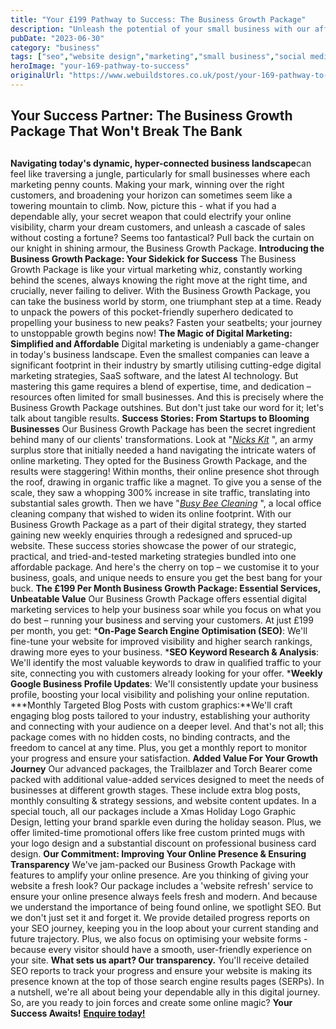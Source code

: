```yaml
---
title: "Your £199 Pathway to Success: The Business Growth Package"
description: "Unleash the potential of your small business with our affordable Business Growth Package. Discover a hassle-free pathway to digital marketing success that won't break the bank"
pubDate: "2023-06-30"
category: "business"
tags: ["seo","website design","marketing","small business","social media"]
heroImage: "your-169-pathway-to-success"
originalUrl: "https://www.webuildstores.co.uk/post/your-169-pathway-to-success"
---
```





## Your Success Partner: The Business Growth Package That Won't Break The Bank
##
**Navigating today's dynamic, hyper-connected business landscape**can feel like traversing a jungle, particularly for small businesses where each marketing penny counts. Making your mark, winning over the right customers, and broadening your horizon can sometimes seem like a towering mountain to climb.
Now, picture this - what if you had a dependable ally, your secret weapon that could electrify your online visibility, charm your dream customers, and unleash a cascade of sales without costing a fortune?
Seems too fantastical? Pull back the curtain on our knight in shining armour, the Business Growth Package.
**Introducing the Business Growth Package: Your Sidekick for Success**
The Business Growth Package is like your virtual marketing whiz, constantly working behind the scenes, always knowing the right move at the right time, and crucially, never failing to deliver.
With the Business Growth Package, you can take the business world by storm, one triumphant step at a time. Ready to unpack the powers of this pocket-friendly superhero dedicated to propelling your business to new peaks?
Fasten your seatbelts; your journey to unstoppable growth begins now!
**The Magic of Digital Marketing: Simplified and Affordable**
Digital marketing is undeniably a game-changer in today's business landscape. Even the smallest companies can leave a significant footprint in their industry by smartly utilising cutting-edge digital marketing strategies, SaaS software, and the latest AI technology.
But mastering this game requires a blend of expertise, time, and dedication – resources often limited for small businesses. And this is precisely where the Business Growth Package outshines.
But don't just take our word for it; let's talk about tangible results.
**Success Stories: From Startups to Blooming Businesses**
Our Business Growth Package has been the secret ingredient behind many of our clients' transformations. Look at "[_Nicks Kit_](https://www.nicks-kit.co.uk) ", an army surplus store that initially needed a hand navigating the intricate waters of online marketing.
They opted for the Business Growth Package, and the results were staggering! Within months, their online presence shot through the roof, drawing in organic traffic like a magnet. To give you a sense of the scale, they saw a whopping 300% increase in site traffic, translating into substantial sales growth.
Then we have "[_Busy Bee Cleaning_](https://www.busybeecleaning.info) ", a local office cleaning company that wished to widen its online footprint. With our Business Growth Package as a part of their digital strategy, they started gaining new weekly enquiries through a redesigned and spruced-up website.
These success stories showcase the power of our strategic, practical, and tried-and-tested marketing strategies bundled into one affordable package. And here's the cherry on top – we customise it to your business, goals, and unique needs to ensure you get the best bang for your buck.
**The £199 Per Month Business Growth Package: Essential Services, Unbeatable Value**
Our Business Growth Package offers essential digital marketing services to help your business soar while you focus on what you do best – running your business and serving your customers. At just £199 per month, you get:
 ***On-Page Search Engine Optimisation (SEO)**: We'll fine-tune your website for improved visibility and higher search rankings, drawing more eyes to your business.
 ***SEO Keyword Research & Analysis**: We'll identify the most valuable keywords to draw in qualified traffic to your site, connecting you with customers already looking for your offer.
 ***Weekly Google Business Profile Updates**: We'll consistently update your business profile, boosting your local visibility and polishing your online reputation.
 ***Monthly Targeted Blog Posts with custom graphics:**We'll craft engaging blog posts tailored to your industry, establishing your authority and connecting with your audience on a deeper level.
And that's not all; this package comes with no hidden costs, no binding contracts, and the freedom to cancel at any time. Plus, you get a monthly report to monitor your progress and ensure your satisfaction.
**Added Value For Your Growth Journey**
Our advanced packages, the Trailblazer and Torch Bearer come packed with additional value-added services designed to meet the needs of businesses at different growth stages.
These include extra blog posts, monthly consulting & strategy sessions, and website content updates.
In a special touch, all our packages include a Xmas Holiday Logo Graphic Design, letting your brand sparkle even during the holiday season. Plus, we offer limited-time promotional offers like free custom printed mugs with your logo design and a substantial discount on professional business card design.
**Our Commitment: Improving Your Online Presence & Ensuring Transparency**
We've jam-packed our Business Growth Package with features to amplify your online presence.
Are you thinking of giving your website a fresh look? Our package includes a 'website refresh' service to ensure your online presence always feels fresh and modern.
And because we understand the importance of being found online, we spotlight SEO. But we don't just set it and forget it. We provide detailed progress reports on your SEO journey, keeping you in the loop about your current standing and future trajectory.
Plus, we also focus on optimising your website forms - because every visitor should have a smooth, user-friendly experience on your site.
**What sets us apart? Our transparency.**
You'll receive detailed SEO reports to track your progress and ensure your website is making its presence known at the top of those search engine results pages (SERPs).
In a nutshell, we're all about being your dependable ally in this digital journey. So, are you ready to join forces and create some online magic?
**Your Success Awaits!**
[**Enquire today!**](https://www.webuildstores.co.uk/contact)
